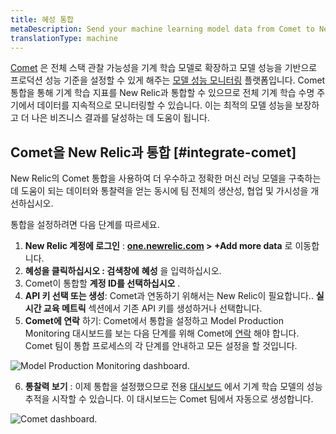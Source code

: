 ```yaml
---
title: 혜성 통합
metaDescription: Send your machine learning model data from Comet to New Relic to understand your model's performance.
translationType: machine
---
```




[Comet](https://www.comet.ml/site/) 은 전체 스택 관찰 가능성을 기계 학습 모델로 확장하고 모델 성능을 기반으로 프로덕션 성능 기준을 설정할 수 있게 해주는 [모델 성능 모니터링](/docs/alerts-applied-intelligence/mlops/get-started/intro-mlops/) 플랫폼입니다. Comet 통합을 통해 기계 학습 지표를 New Relic과 통합할 수 있으므로 전체 기계 학습 수명 주기에서 데이터를 지속적으로 모니터링할 수 있습니다. 이는 최적의 모델 성능을 보장하고 더 나은 비즈니스 결과를 달성하는 데 도움이 됩니다.

## Comet을 New Relic과 통합 [#integrate-comet]

New Relic의 Comet 통합을 사용하여 더 우수하고 정확한 머신 러닝 모델을 구축하는 데 도움이 되는 데이터와 통찰력을 얻는 동시에 팀 전체의 생산성, 협업 및 가시성을 개선하십시오.

통합을 설정하려면 다음 단계를 따르세요.

1. **New Relic 계정에 로그인** : **[one.newrelic.com](https://one.newrelic.com/all-capabilities) > +Add more data** 로 이동합니다.
2. **혜성을 클릭하십시오 : 검색창에** **혜성** 을 입력하십시오.
3. Comet이 통합할 **계정 ID를 선택하십시오** .
4. **API 키 선택 또는 생성**: Comet과 연동하기 위해서는 New Relic이 필요합니다.<InlinePopover type="licenseKey"/>. **실시간 교육 메트릭** 섹션에서 기존 API 키를 생성하거나 선택합니다.
5. **Comet에 연락** 하기: Comet에서 통합을 설정하고 Model Production Monitoring 대시보드를 보는 다음 단계를 위해 Comet에 [연락](mailto:sales@comet.ml) 해야 합니다. Comet 팀이 통합 프로세스의 각 단계를 안내하고 모든 설정을 할 것입니다.

<img
  title="Model Production Monitoring dashboard"
  alt="Model Production Monitoring dashboard."
  src={modelperformancemonitoringCometUI}
/>

6. **통찰력 보기** : 이제 통합을 설정했으므로 전용 [대시보드](/docs/query-your-data/explore-query-data/dashboards/introduction-dashboards/) 에서 기계 학습 모델의 성능 추적을 시작할 수 있습니다. 이 대시보드는 Comet 팀에서 자동으로 생성합니다.

<img
  title="Comet dashboard"
  alt="Comet dashboard."
  src={modelperformancemonitoringCometDashboardNewRelic}
/>

<InstallFeedback/>